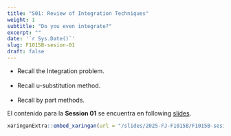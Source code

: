 ```yaml
---
title: "S01: Review of Integration Techniques"
weight: 1
subtitle: "Do you even integrate?"
excerpt: ""
date: '`r Sys.Date()`'
slug: F1015B-sesion-01
draft: false
---
```


 * Recall the Integration problem. <br/><br/>
 * Recall u-substitution method. <br/><br/>
 * Recall by part methods.

El contenido para la **Session 01** se encuentra en following [slides](/slides/2025-FJ-F1015B/F1015B-sesion-01).

```r
xaringanExtra::embed_xaringan(url = "/slides/2025-FJ-F1015B/F1015B-sesion-01", ratio = "4:3")
```